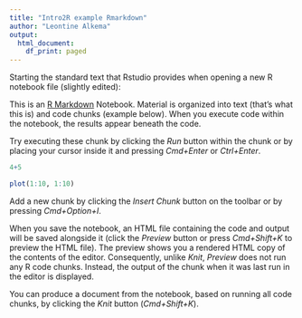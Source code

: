 ```yaml
---
title: "Intro2R example Rmarkdown"
author: "Leontine Alkema"
output:
  html_document:
    df_print: paged
---
```





Starting the standard text that Rstudio provides when opening a new R notebook file (slightly edited):

This is an [R Markdown](http://rmarkdown.rstudio.com) Notebook. Material is organized into text (that's what this is) and code chunks (example below). When you execute code within the notebook, the results appear beneath the code. 

Try executing these chunk by clicking the *Run* button within the chunk or by placing your cursor inside it and pressing *Cmd+Enter* or *Ctrl+Enter*. 

```r
4+5
```

```r
plot(1:10, 1:10)
```

Add a new chunk by clicking the *Insert Chunk* button on the toolbar or by pressing *Cmd+Option+I*.

When you save the notebook, an HTML file containing the code and output will be saved alongside it (click the *Preview* button or press *Cmd+Shift+K* to preview the HTML file). The preview shows you a rendered HTML copy of the contents of the editor. Consequently, unlike *Knit*, *Preview* does not run any R code chunks. Instead, the output of the chunk when it was last run in the editor is displayed.

You can produce a document from the notebook, based on running all code chunks, by clicking the *Knit* button (*Cmd+Shift+K*). 




